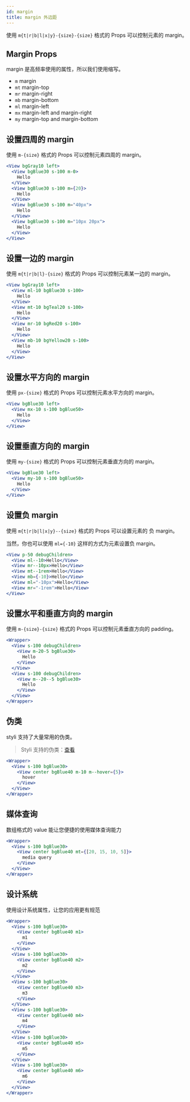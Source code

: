 ```yaml
---
id: margin
title: margin 外边距
---
```


使用 `m{t|r|b|l|x|y}-{size}-{size}` 格式的 Props 可以控制元素的 margin。

## Margin Props

margin 是高频率使用的属性，所以我们使用缩写。

- `m` margin
- `mt` margin-top
- `mr` margin-right
- `mb` margin-bottom
- `ml` margin-left
- `mx` margin-left and margin-right
- `my` margin-top and margin-bottom

## 设置四周的 margin

使用 `m-{size}` 格式的 Props 可以控制元素四周的 margin。

```jsx live
<View bgGray10 left>
  <View bgBlue30 s-100 m-0>
    Hello
  </View>
  <View bgBlue30 s-100 m={20}>
    Hello
  </View>
  <View bgBlue30 s-100 m="40px">
    Hello
  </View>
  <View bgBlue30 s-100 m="10px 20px">
    Hello
  </View>
</View>
```

## 设置一边的 margin

使用 `m{t|r|b|l}-{size}` 格式的 Props 可以控制元素某一边的 margin。

```jsx live
<View bgGray10 left>
  <View ml-10 bgBlue30 s-100>
    Hello
  </View>
  <View mt-10 bgTeal20 s-100>
    Hello
  </View>
  <View mr-10 bgRed20 s-100>
    Hello
  </View>
  <View mb-10 bgYellow20 s-100>
    Hello
  </View>
</View>
```

## 设置水平方向的 margin

使用 `px-{size}` 格式的 Props 可以控制元素水平方向的 margin。

```jsx live
<View bgBlue30 left>
  <View mx-10 s-100 bgBlue50>
    Hello
  </View>
</View>
```

## 设置垂直方向的 margin

使用 `my-{size}` 格式的 Props 可以控制元素垂直方向的 margin。

```jsx live
<View bgBlue30 left>
  <View my-10 s-100 bgBlue50>
    Hello
  </View>
</View>
```

## 设置负 margin

使用 `m{t|r|b|l|x|y}--{size}` 格式的 Props 可以设置元素的 负 margin。

当然，你也可以使用 `ml={-10}` 这样的方式为元素设置负 margin。

```jsx live
<View p-50 debugChildren>
  <View ml--10>Hello</View>
  <View mr--10px>Hello</View>
  <View mt--1rem>Hello</View>
  <View mb={-10}>Hello</View>
  <View ml="-10px">Hello</View>
  <View mr="-1rem">Hello</View>
</View>
```

## 设置水平和垂直方向的 margin

使用 `m-{size}-{size}` 格式的 Props 可以控制元素垂直方向的 padding。

```jsx live
<Wrapper>
  <View s-100 debugChildren>
    <View m-20-5 bgBlue30>
      Hello
    </View>
  </View>
  <View s-100 debugChildren>
    <View m--20--5 bgBlue30>
      Hello
    </View>
  </View>
</Wrapper>
```

## 伪类

styli 支持了大量常用的伪类。

> Styli 支持的伪类：[查看](/docs/pseudo)

```jsx live
<Wrapper>
  <View s-100 bgBlue30>
    <View center bgBlue40 m-10 m--hover={5}>
      hover
    </View>
  </View>
</Wrapper>
```

## 媒体查询

数组格式的 value 能让您便捷的使用媒体查询能力

```jsx live
<Wrapper>
  <View s-100 bgBlue30>
    <View center bgBlue40 mt={[20, 15, 10, 5]}>
      media query
    </View>
  </View>
</Wrapper>
```

## 设计系统

使用设计系统属性，让您的应用更有规范

```jsx live
<Wrapper>
  <View s-100 bgBlue30>
    <View center bgBlue40 m1>
      m1
    </View>
  </View>
  <View s-100 bgBlue30>
    <View center bgBlue40 m2>
      m2
    </View>
  </View>
  <View s-100 bgBlue30>
    <View center bgBlue40 m3>
      m3
    </View>
  </View>
  <View s-100 bgBlue30>
    <View center bgBlue40 m4>
      m4
    </View>
  </View>
  <View s-100 bgBlue30>
    <View center bgBlue40 m5>
      m5
    </View>
  </View>
  <View s-100 bgBlue30>
    <View center bgBlue40 m6>
      m6
    </View>
  </View>
</Wrapper>
```

